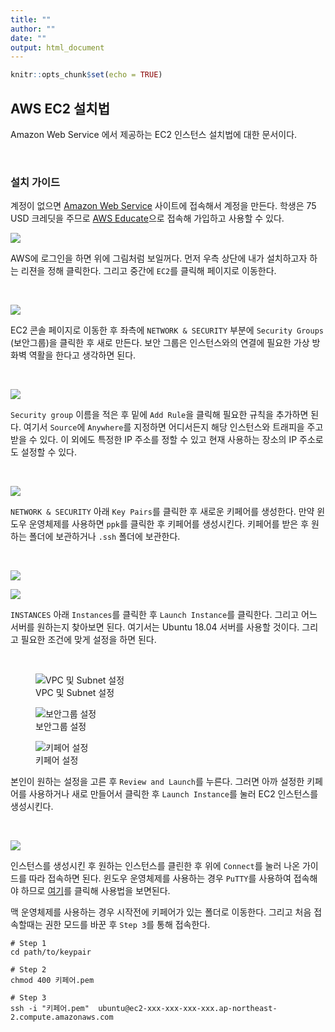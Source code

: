 ```yaml
---
title: ""
author: ""
date: ""
output: html_document
---
```


```r
knitr::opts_chunk$set(echo = TRUE)
```

## AWS EC2 설치법

Amazon Web Service 에서 제공하는 EC2 인스턴스 설치법에 대한 문서이다.  

<br>

### 설치 가이드  

계정이 없으면 [Amazon Web Service](https://aws.amazon.com/) 사이트에 접속해서 계정을 만든다.  학생은 75 USD 크레딧을 주므로 [AWS Educate](https://aws.amazon.com/education/awseducate/)으로 접속해 가입하고 사용할 수 있다. 


![](pics/ec2/one.png)  

AWS에 로그인을 하면 위에 그림처럼 보일꺼다. 먼저 우측 상단에 내가 설치하고자 하는 리젼을 정해 클릭한다. 그리고 중간에 `EC2`를 클릭해 페이지로 이동한다.


<br>


![](pics/ec2/two.png)  

EC2 콘솔 페이지로 이동한 후 좌측에 `NETWORK & SECURITY` 부분에 `Security Groups` (보안그룹)을 클릭한 후 새로 만든다. 보안 그룹은 인스턴스와의 연결에 필요한 가상 방화벽 역활을 한다고 생각하면 된다. 


<br>


![](pics/ec2/three.png)  

`Security group` 이름을 적은 후 밑에 `Add Rule`을 클릭해 필요한 규칙을 추가하면 된다. 여기서 `Source`에 `Anywhere`를 지정하면 어디서든지 해당 인스턴스와 트래피을 주고 받을 수 있다. 이 외에도 특정한 IP 주소를 정할 수 있고 현재 사용하는 장소의 IP 주소로도 설정할 수 있다.


<br>


![](pics/ec2/four.png)  

`NETWORK & SECURITY` 아래 `Key Pairs`를 클릭한 후 새로운 키페어를 생성한다. 만약 윈도우 운영체제를 사용하면 `ppk`를 클릭한 후 키페어를 생성시킨다. 키페어를 받은 후 원하는 폴더에 보관하거나 `.ssh` 폴더에 보관한다.


<br>


![](pics/ec2/five.png)  

![](pics/ec2/six.png)  

`INSTANCES` 아래 `Instances`를 클릭한 후 `Launch Instance`를 클릭한다. 그리고 어느 서버를 원하는지 찾아보면 된다. 여기서는 Ubuntu 18.04 서버를 사용할 것이다. 그리고 필요한 조건에 맞게 설정을 하면 된다.


<br>

![VPC 및 Subnet 설정](pics/ec2/seven.png)  

![보안그룹 설정](pics/ec2/eight.png)  

![키페어 설정](pics/ec2/nine.png)  

본인이 원하는 설정을 고른 후 `Review and Launch`를 누른다. 그러면 아까 설정한 키페어를 사용하거나 새로 만들어서 클릭한 후 `Launch Instance`를 눌러 EC2 인스턴스를 생성시킨다.


<br>


![](pics/ec2/ten.png)  

인스턴스를 생성시킨 후 원하는 인스턴스를 클린한 후 위에 `Connect`를 눌러 나온 가이드를 따라 접속하면 된다. 윈도우 운영체제를 사용하는 경우 `PuTTY`를 사용하여 접속해야 하므로 [여기](https://docs.aws.amazon.com/AWSEC2/latest/UserGuide/putty.html)를 클릭해 사용법을 보면된다. 

맥 운영체제를 사용하는 경우 시작전에 키페어가 있는 폴더로 이동한다. 그리고 처음 접속할때는 권한 모드를 바꾼 후 `Step 3`를 통해 접속한다.

```
# Step 1
cd path/to/keypair

# Step 2
chmod 400 키페어.pem

# Step 3
ssh -i "키페어.pem"  ubuntu@ec2-xxx-xxx-xxx-xxx.ap-northeast-2.compute.amazonaws.com

```